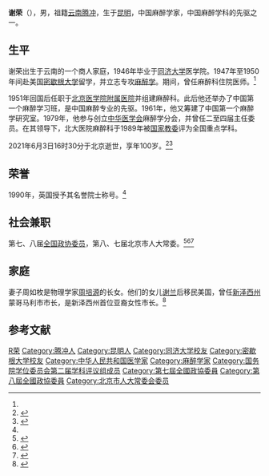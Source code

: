 {{Otheruses|other=名为谢荣的其他人物|谢荣}}
'''谢荣'''（{{bd|1921年|4月11日|2021年|6月3日|catIdx=Xie}}），男，祖籍[[云南|云南]][[腾冲|腾冲]]，生于[[昆明|昆明]]，中国麻醉学家，中国麻醉学科的先驱之一。

== 生平 ==
谢荣出生于云南的一个商人家庭，1946年毕业于[[同济大学|同济大学]]医学院。1947年至1950年间赴美国[[密歇根大学|密歇根大学]]留学，并立志专攻[[麻醉学|麻醉学]]。期间，曾任{{le|底特律接受医院|Detroit Receiving Hospital}}麻醉科住院医师。<ref name=":0" />

1951年回国后任职于[[北京大学第一医院|北京医学院附属医院]]并组建麻醉科。此后他还举办了中国第一个麻醉学习班，是中国麻醉专业的先驱。1961年，他又筹建了中国第一个麻醉学研究室。1979年，他参与创立[[中华医学会|中华医学会]]麻醉学分会，并曾任二至四届主任委员。在其领导下，北大医院麻醉科于1989年被[[国家教委|国家教委]]评为全国重点学科。

2021年6月3日16时30分于北京逝世，享年100岁。<ref>{{Cite web|title=中国现代麻醉学的开拓者和奠基人谢荣教授逝世，享年100岁|url=https://www.thepaper.cn/newsDetail_forward_12989436|access-date=2021-06-05|date=2021-06-04|work=[[澎湃新闻|澎湃新闻]]|publisher=中华医学会麻醉学分会|language=zh}}</ref><ref>{{Cite web|title=谢荣教授讣告 医院新闻|url=https://www.pkufh.com/Html/News/Articles/36853.html|access-date=2021-06-05|date=2021-06-04|work=|publisher=北京大学第一医院|language=zh}}</ref>

== 荣誉 ==
1990年，英国{{le|皇家麻醉学院|Royal College of Anaesthetists}}授予其名誉院士称号。<ref name=":0" />

== 社会兼职 ==
第七、八届[[全国政协委员|全国政协委员]]，第八、七届北京市人大常委。<ref>{{cite web|url=http://bynews.bjmu.edu.cn/zhxw/2015n/178640.htm|title=《中国麻醉学科奠基人——谢荣教授画传》发布会圆满完成|publisher=北京大学医学部|date=2015-07-20}}</ref><ref>{{cite book|title=中国当代医学家荟萃 第3卷|editor=韩光，张宇舟|publisher=吉林科学技术出版社|year=1989|pages=297-299|isbn=753840421X}}</ref><ref name=":0">{{cite web|url=https://news.pku.edu.cn/bdrw/137-202420.htm|title=贺北大医院谢荣教授九十寿诞|date=2011-06-02|publisher=北京大学新闻网}}</ref>

== 家庭 ==
妻子周如枚是物理学家[[周培源|周培源]]的长女。他们的女儿[[谢兰_(美国政治人物)|谢兰]]后移民美国，曾任[[新泽西州|新泽西州]]蒙哥马利市市长，是新泽西州首位亚裔女性市长。<ref>{{Cite web|title=美国新泽西州首任亚裔市长谢兰|url=https://news.qq.com/a/20121025/002029.htm|access-date=2021-06-19|date=2012-10-25|work=|publisher=新华网|language=zh|via=腾讯新闻}}</ref>

== 参考文献 ==
{{reflist}}

{{国务院学位委员会第二届学科评议组/医学}}

{{Authority control}}
{{DEFAULTSORT:Xie谢}}
[[Category:谢姓|R荣]]
[[Category:腾冲人|Category:腾冲人]]
[[Category:昆明人|Category:昆明人]]
[[Category:同济大学校友|Category:同济大学校友]]
[[Category:密歇根大学校友|Category:密歇根大学校友]]
[[Category:中华人民共和国医学家|Category:中华人民共和国医学家]]
[[Category:麻醉学家|Category:麻醉学家]]
[[Category:国务院学位委员会第二届学科评议组成员|Category:国务院学位委员会第二届学科评议组成员]]
[[Category:第七屆全國政協委員|Category:第七屆全國政協委員]]
[[Category:第八屆全國政協委員|Category:第八屆全國政協委員]]
[[Category:北京市人大常委会委员|Category:北京市人大常委会委员]]